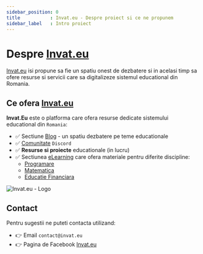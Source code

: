 ```yaml
---
sidebar_position: 0
title           : Invat.eu - Despre proiect si ce ne propunem
sidebar_label   : Intro proiect
---
```


# Despre [Invat.eu](https://invat.eu/)

[Invat.eu](https://invat.eu/) isi propune sa fie un spatiu onest de dezbatere si in acelasi timp sa ofere resurse si servicii care sa digitalizeze sistemul educational din Romania.

## Ce ofera [Invat.eu](https://invat.eu/)

**Invat.Eu** este o platforma care ofera resurse dedicate sistemului educational din `Romania`:

- ✅ Sectiune [Blog](https://www.blog.invat.eu/) - un spatiu dezbatere pe teme educationale
- ✅ [Comunitate](https://discord.gg/gQEtVe2k) `Discord`
- ✅ **Resurse si proiecte** educationale (in lucru)
- ✅ Sectiunea [eLearning](https://www.elearning.invat.eu/) care ofera materiale pentru diferite discipline:
  - [Programare](/programare/)
  - [Matematica](/matematica/)
  - [Educatie Financiara](/educatie-financiara/)

![Invat.eu - Logo](https://user-images.githubusercontent.com/50270662/227792451-d9cc7dab-4751-467e-b110-ea8683a82226.svg)

## Contact

Pentru sugestii ne puteti contacta utilizand: 

- 👉 Email `contact@invat.eu`
- 👉 Pagina de Facebook [Invat.eu](https://www.facebook.com/invat.eu) 
